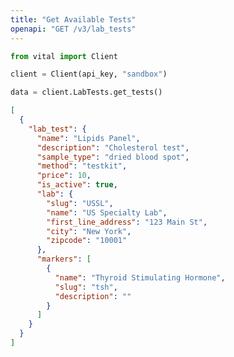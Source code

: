 ```yaml
---
title: "Get Available Tests"
openapi: "GET /v3/lab_tests"
---
```


<RequestExample>

```python Python
from vital import Client

client = Client(api_key, "sandbox")

data = client.LabTests.get_tests()

```

</RequestExample>

<ResponseExample>

```json Response
[
  {
    "lab_test": {
      "name": "Lipids Panel",
      "description": "Cholesterol test",
      "sample_type": "dried blood spot",
      "method": "testkit",
      "price": 10,
      "is_active": true,
      "lab": {
        "slug": "USSL",
        "name": "US Specialty Lab",
        "first_line_address": "123 Main St",
        "city": "New York",
        "zipcode": "10001"
      },
      "markers": [
        {
          "name": "Thyroid Stimulating Hormone",
          "slug": "tsh",
          "description": ""
        }
      ]
    }
  }
]
```

</ResponseExample>
